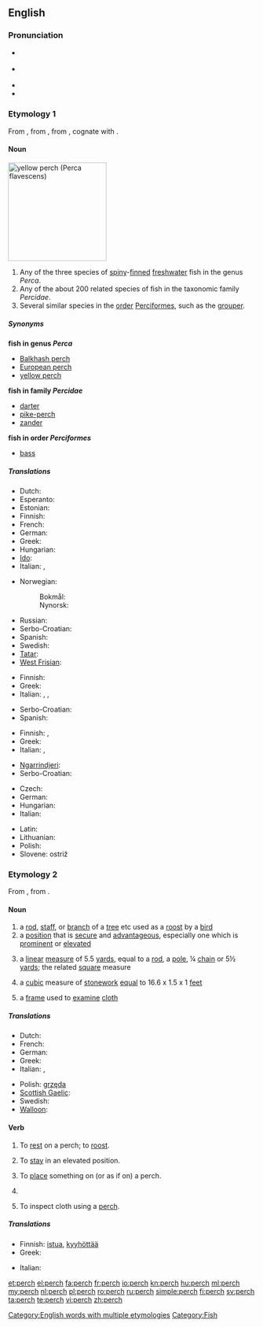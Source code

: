 ==English==

===Pronunciation===
* {{a|UK}} {{IPA|/pɜːtʃ/}}
* {{a|US}} {{IPA|/pɝtʃ/}}
* {{audio|en-us-perch.ogg|Audio (US)}}
* {{rhymes|ɜː(r)tʃ}}

===Etymology 1===
From {{etyl|fr}} {{term|perche|lang=fr}}, from {{etyl|la}} {{term|perca|lang=la}}, from {{etyl|grc}} {{term|πέρκη||perch|tr=perkē|lang=grc}}, cognate with {{term|περκνός||dark-spotted|tr=perknos|lang=grc}}.

====Noun====
[[Image:YellowPerch.jpg|right|thumb|200px|yellow perch (''Perca flavescens'')]]
{{en-noun|es|pl2=perch}}

# Any of the three species of [[spiny]]-[[fin|finned]] [[freshwater]] fish in the genus ''Perca''.
# Any of the about 200 related species of fish in the taxonomic family ''Percidae''.
# Several similar species in the [[order]] [[Perciformes]], such as the [[grouper]].

=====Synonyms=====
'''fish in genus ''Perca'''''
* [[Balkhash perch]]
* [[European perch]]
* [[yellow perch]]
'''fish in family ''Percidae'''''
* [[darter]]
* [[pike-perch]]
* [[zander]]
'''fish in order ''Perciformes'''''
* [[bass]]

=====Translations=====
{{trans-top|fish of the genus ''Perca''}}
* Dutch: {{t+|nl|baars|m}}
* Esperanto: {{t-|eo|perko|xs=Esperanto}}
* Estonian: {{t|et|ahven}}
* Finnish: {{t+|fi|ahven}}
* French: {{t+|fr|perche|f}}
* German: {{t+|de|Barsch|m}}
* Greek: {{t+|el|πέρκα|f|tr=pérka}}
* Hungarian: {{t+|hu|sügér}}
* [[Ido]]: {{t+|io|perko|xs=Ido}}
* Italian: {{t-|it|pesce persico|m}},  {{t-|it|perca}}
{{trans-mid}}
* Norwegian:
*: Bokmål: {{t+|no|abbor}}
*: Nynorsk: {{t|nn|åbor|xs=Norwegian Nynorsk}}
* Russian: {{t+|ru|окунь|m|tr=ókun'}}
* Serbo-Croatian: {{t-|sh|grgeč|m}}
* Spanish: {{t-|es|perca|f}}
* Swedish: {{t+|sv|abborre|c}}
* [[Tatar]]: {{t|tt|алабуга |tr=alabuga|sc=Cyrl}}
* [[West Frisian]]: {{t-|fy|bears|c|xs=West Frisian}}
{{trans-bottom}}

{{trans-top|fish in the taxonomic family ''Percidae''}}
* Finnish: {{t+|fi|ahven}}
* Greek: {{t+|el|πέρκα|f|tr=pérka}}
* Italian: {{t|it|luccioperca}},  {{t|it|sandra}},  {{t-|it|luccio}}
{{trans-mid}}
* Serbo-Croatian: {{t|sh|grgeči|m|p}}
* Spanish: {{t-|es|perca|f}}
{{trans-bottom}}

{{trans-top|fish in the taxonomic order ''Perciformes''}}
* Finnish: {{t-|fi|ahvenkala}}, {{t+|fi|ahven}}
* Greek: {{t+|el|πέρκα|f|tr=pérka}}
* Italian: {{t-|it|spigola}},  {{t+|it|branzino}}
{{trans-mid}}
* [[Ngarrindjeri]]: {{tø|nay|pillulkie}}
* Serbo-Croatian: {{t|sh|grgečke|f|p}}
{{trans-bottom}}

{{checktrans-top}}
* Czech: {{t-|cs|okoun|m}}
* German: {{t+|de|Barsch|m}}
* Hungarian: {{t+|hu|sügér}}
* Italian: {{t-|it|pesce persico}}
{{trans-mid}}
* Latin: {{t-|la|perca}}
* Lithuanian: {{t|lt|ešerys|m|xs=Lithuanian}}
* Polish: {{t|pl|okoń |m}}
* Slovene: ostriž {{m}}
{{trans-bottom}}

===Etymology 2===
From {{etyl|fr}} {{term|perche|lang=fr}}, from {{etyl|la}} {{term|pertica||staff”, “long pole”, “measuring rod|lang=la}}.

====Noun====
{{en-noun|es|pl2=perch}}

# a [[rod]], [[staff]], or [[branch]] of a [[tree]] etc used as a [[roost]] by a [[bird]]
# a [[position]] that is [[secure]] and [[advantageous]], especially one which is [[prominent]] or [[elevated]]
# {{dated}} a [[linear]] [[measure]] of 5.5 [[yards]], equal to a [[rod]], a [[pole]], ¼ [[chain]] or 5½ [[yard]]s; the related [[square]] measure
# a [[cubic]] measure of [[stonework]] [[equal]] to 16.6 x 1.5 x 1 [[feet]]
# {{textiles}} a [[frame]] used to [[examine]] [[cloth]]

=====Translations=====
{{trans-top|rod used by bird}}
* Dutch: {{t|nl|stok|m}}
* French: {{t+|fr|perchoir|m}}
* German: {{t|de|Hühnerstange|f}}
* Greek: {{t+|el|κούρνια|f|tr=koúrnia}}
* Italian: {{t+|it|pertica|f}},  {{t-|it|trespolo|m}}
{{trans-mid}}
* Polish: [[grzęda]] {{f}}
* [[Scottish Gaelic]]: {{t-|gd|spiris|f|xs=Scottish Gaelic}}
* Swedish: {{t|sv|sittpinne|c}}
* [[Walloon]]: {{t|wa|djok|m|xs=Walloon}}
{{trans-bottom}}

====Verb====
{{en-verb|perch|es}}

# {{intransitive}} To [[rest]] on a perch; to [[roost]].
# {{intransitive}} To [[stay]] in an elevated position.
# {{transitive}} To [[place]] something on (or as if on) a perch.
# {{rfdef|informal, figurative uses}}
# {{transitive|intransitive|textiles}} To inspect cloth using a [[perch#Noun|perch]].

=====Translations=====
{{trans-top|to rest on a perch}}
{{trans-mid}}
{{trans-bottom}}
{{trans-top|to stay in an elevated position}}
{{trans-mid}}
{{trans-bottom}}
{{trans-top|to place something on a perch}}
{{trans-mid}}
{{trans-bottom}}
{{trans-top|textiles}}
{{trans-mid}}
{{trans-bottom}}
{{checktrans-top}}
* Finnish: [[istua]], [[kyyhöttää]]
* Greek: {{t|el|κουρνιάζω|tr=kourniázo}}
{{trans-mid}}
* Italian: {{t+|it|appollaiarsi}}
{{trans-bottom}}

[[Category:English words with multiple etymologies]]
[[Category:Fish]]

[[et:perch]]
[[el:perch]]
[[fa:perch]]
[[fr:perch]]
[[io:perch]]
[[kn:perch]]
[[hu:perch]]
[[ml:perch]]
[[my:perch]]
[[nl:perch]]
[[pl:perch]]
[[ro:perch]]
[[ru:perch]]
[[simple:perch]]
[[fi:perch]]
[[sv:perch]]
[[ta:perch]]
[[te:perch]]
[[vi:perch]]
[[zh:perch]]